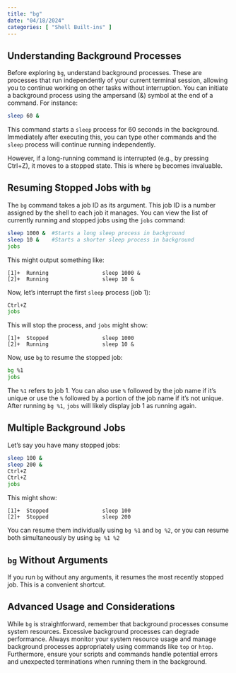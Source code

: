 ```yaml
---
title: "bg"
date: "04/18/2024"
categories: [ "Shell Built-ins" ]
---
```

## Understanding Background Processes

Before exploring `bg`, understand background processes. These are processes that run independently of your current terminal session, allowing you to continue working on other tasks without interruption. You can initiate a background process using the ampersand (&) symbol at the end of a command. For instance:

```bash
sleep 60 &
```

This command starts a `sleep` process for 60 seconds in the background.  Immediately after executing this, you can type other commands and the `sleep` process will continue running independently.

However, if a long-running command is interrupted (e.g., by pressing Ctrl+Z), it moves to a stopped state.  This is where `bg` becomes invaluable.


## Resuming Stopped Jobs with `bg`

The `bg` command takes a job ID as its argument. This job ID is a number assigned by the shell to each job it manages.  You can view the list of currently running and stopped jobs using the `jobs` command:

```bash
sleep 1000 &  #Starts a long sleep process in background
sleep 10 &    #Starts a shorter sleep process in background
jobs
```

This might output something like:

```
[1]+  Running                 sleep 1000 &
[2]+  Running                 sleep 10 &
```


Now, let's interrupt the first `sleep` process (job 1):


```bash
Ctrl+Z
jobs
```

This will stop the process, and `jobs` might show:


```
[1]+  Stopped                 sleep 1000
[2]+  Running                 sleep 10 &
```

Now, use `bg` to resume the stopped job:


```bash
bg %1
jobs
```

The `%1` refers to job 1.  You can also use `%` followed by the job name if it's unique or use the `%` followed by a portion of the job name if it's not unique.  After running `bg %1`,  `jobs` will likely display job 1 as running again.


##  Multiple Background Jobs

Let's say you have many stopped jobs:


```bash
sleep 100 &
sleep 200 &
Ctrl+Z
Ctrl+Z
jobs
```

This might show:


```
[1]+  Stopped                 sleep 100
[2]+  Stopped                 sleep 200
```

You can resume them individually using `bg %1` and `bg %2`, or you can resume both simultaneously by using `bg %1 %2`


##  `bg` Without Arguments

If you run `bg` without any arguments, it resumes the most recently stopped job.  This is a convenient shortcut.


##  Advanced Usage and Considerations

While `bg` is straightforward, remember that background processes consume system resources. Excessive background processes can degrade performance. Always monitor your system resource usage and manage background processes appropriately using commands like `top` or `htop`. Furthermore, ensure your scripts and commands handle potential errors and unexpected terminations when running them in the background.

